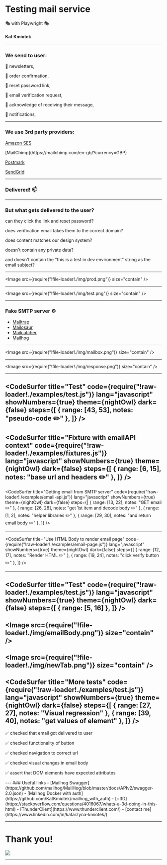 

<Head>
  <title>Testing mail service with Playwright</title>
  <meta itemProp="name" content="Testing mail service with Playwright" />
  <meta itemProp="description" content="Testing mail service with Playwright" />
  <meta property="og:title" content="Testing mail service with Playwright" />
  <meta property="og:type" content="article" />
  <meta property="og:description" content="Testing mail service with Playwright" />
  <meta property="og:site_name" content="Testing mail service with Playwright" />
  <meta property="article:section" content="Testing mail service with Playwright" />
</Head>


# Testing mail service

🎭 with Playwright 🎭

#### Kat Kmiotek
---


### We send to user:

<Appear>
  <p>
    📧 newsletters,
  </p>
  <p>
    📧 order confirmation,
  </p>
  <p>
    📧 reset password link,
  </p>
  <p>
    📧 email verification request,
  </p>
  <p>
    📧 acknowledge of receiving their message,
  </p>
  <p>
    📧 notifications,
  </p>
</Appear>



---

### We use 3rd party providers:

[Amazon SES](https://aws.amazon.com/ses/)
<p>   </p>
[MailChimp](https://mailchimp.com/en-gb/?currency=GBP)
<p>   </p>

[Postmark](https://postmarkapp.com/)
<p>   </p>

[SendGrid](https://sendgrid.com/)



---

### Delivered! 📫

---

### But what gets delivered to the user?
<Appear>
  <p>
  can they click the link and reset password?
  </p>
  <p>
  does verification email takes them to the correct domain?
  </p>
  <p>
   does content matches our design system?
  </p>
  <p>
    doesn't contain any private data?
  </p>
  <p>
    and doesn't contain the "this is a test in dev environment" string as the email subject?
  </p>
</Appear>


---

<Image src={require("!file-loader!./img/prod.png")} size="contain" />


---

<Image src={require("!file-loader!./img/test.png")} size="contain" />

---

### Fake SMTP server ⚙️

- [Mailtrap](https://mailtrap.io/)
- [Mailosaur](https://mailosaur.com/)
- [Mailcatcher](https://mailcatcher.me/)
- [Mailhog](https://github.com/mailhog/MailHog)

---

<Image src={require("!file-loader!./img/mailbox.png")} size="contain" />

---

<Image src={require("!file-loader!./img/response.png")} size="contain" />


---
<CodeSurfer
  title="Test"
  code={require("!raw-loader!./examples/test.js")}
  lang="javascript"
  showNumbers={true}
  theme={nightOwl}
  dark={false}
  steps={[
    { range: [43, 53], notes: "pseudo-code ✏️" },
  ]}
/>
---
<CodeSurfer
  title="Fixture with emailAPI context"
  code={require("!raw-loader!./examples/fixtures.js")}
  lang="javascript"
  showNumbers={true}
  theme={nightOwl}
  dark={false}
  steps={[
    { range: [6, 15], notes: "base url and headers ✏️" },
  ]}
/>
---

<CodeSurfer
  title="Getting email from SMTP server"
  code={require("!raw-loader!./examples/email-api.js")}
  lang="javascript"
  showNumbers={true}
  theme={nightOwl}
  dark={false}
  steps={[
    { range: [13, 22], notes: "GET email ✏️" },
    { range: [26, 28], notes: "get 1st item and decode body ✏️" },
    { range: [1, 2], notes: "helper libraries ✏️" },
    { range: [29, 30], notes: "and return email body ✏️" },
  ]}
/>

---
<CodeSurfer
  title="Use HTML Body to render email page"
  code={require("!raw-loader!./examples/email-page.js")}
  lang="javascript"
  showNumbers={true}
  theme={nightOwl}
  dark={false}
  steps={[
    { range: [12, 17], notes: "Render HTML ✏️" },
    { range: [19, 24], notes: "click verify button ✏️" },
  ]}
/>

---
<CodeSurfer
  title="Test"
  code={require("!raw-loader!./examples/test.js")}
  lang="javascript"
  showNumbers={true}
  theme={nightOwl}
  dark={false}
  steps={[
    { range: [5, 16] },
  ]}
/>
---
<Image src={require("!file-loader!./img/emailBody.png")} size="contain" />
---
<Image src={require("!file-loader!./img/newTab.png")} size="contain" />
---
<CodeSurfer
  title="More tests"
  code={require("!raw-loader!./examples/test.js")}
  lang="javascript"
  showNumbers={true}
  theme={nightOwl}
  dark={false}
  steps={[
    { range: [27, 27], notes: "Visual regression"  },
    { range: [39, 40], notes: "get values of element" },
  ]}
/>
---
<Appear>
  <p>
    ✅ checked that email got delivered to user
  </p>
  <p>
    ✅ checked functionality of button
  </p>
  <p>
    ✅ checked navigation to correct url
  </p>
  <p>
    ✅ checked visual changes in email body
  </p>
  <p>
    ✅ assert that DOM elements have expected attributes
  </p>
</Appear>
---
### Useful links
- [Mailhog Swagger](https://github.com/mailhog/MailHog/blob/master/docs/APIv2/swagger-2.0.json)
- [Mailhog Docker with auth](https://github.com/KatKmiotek/mailhog_with_auth)
- [=3D](https://stackoverflow.com/questions/4016067/whats-a-3d-doing-in-this-html)
- [ThunderClient](https://www.thunderclient.com/)
- [contact me](https://www.linkedin.com/in/katarzyna-kmiotek/)


---

 <h1>Thank you!</h1>
 <Image style={{margin: '0 auto'}} src={require("!file-loader!./img/qrcode.png")} width={200}
  height={200} />


---
